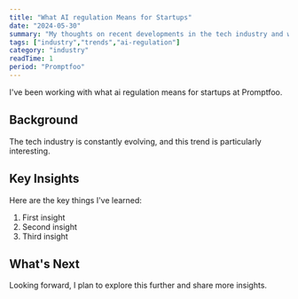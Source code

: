 ```yaml
---
title: "What AI regulation Means for Startups"
date: "2024-05-30"
summary: "My thoughts on recent developments in the tech industry and what they mean for developers."
tags: ["industry","trends","ai-regulation"]
category: "industry"
readTime: 1
period: "Promptfoo"
---
```


I've been working with what ai regulation means for startups at Promptfoo.

## Background

The tech industry is constantly evolving, and this trend is particularly interesting.

## Key Insights

Here are the key things I've learned:

1. First insight
2. Second insight
3. Third insight

## What's Next

Looking forward, I plan to explore this further and share more insights.

